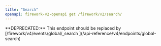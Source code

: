 ```yaml
---
title: "Search"
openapi: firework-v2-openapi get /firework/v2/search/
---
```


<Warning>
**DEPRECATED:** This endpoint should be replaced by
[/firework/v4/events/global/_search <Icon icon="code" size={16} />](/api-reference/v4/endpoints/global-search)
</Warning>


<GlobalSearchApiQuotaNote />
